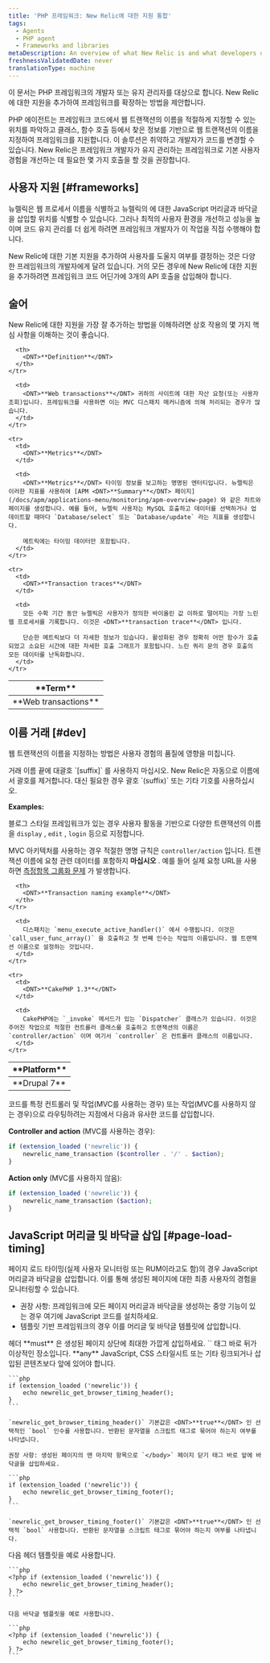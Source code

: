 ```yaml
---
title: 'PHP 프레임워크: New Relic에 대한 지원 통합'
tags:
  - Agents
  - PHP agent
  - Frameworks and libraries
metaDescription: An overview of what New Relic is and what developers or maintainers of PHP frameworks need to do in order to integrate support for New Relic.
freshnessValidatedDate: never
translationType: machine
---
```


이 문서는 PHP 프레임워크의 개발자 또는 유지 관리자를 대상으로 합니다. New Relic에 대한 지원을 추가하여 프레임워크를 확장하는 방법을 제안합니다.

PHP 에이전트는 프레임워크 코드에서 웹 트랜잭션의 이름을 적절하게 지정할 수 있는 위치를 파악하고 클래스, 함수 호출 등에서 찾은 정보를 기반으로 웹 트랜잭션의 이름을 지정하여 프레임워크를 지원합니다. 이 솔루션은 취약하고 개발자가 코드를 변경할 수 있습니다. New Relic은 프레임워크 개발자가 유지 관리하는 프레임워크로 기본 사용자 경험을 개선하는 데 필요한 몇 가지 호출을 할 것을 권장합니다.

## 사용자 지원 [#frameworks]

뉴렐릭은 웹 프로세서 이름을 식별하고 뉴렐릭의 <InlinePopover type="browser" />에 대한 JavaScript 머리글과 바닥글을 삽입할 위치를 식별할 수 있습니다. 그러나 최적의 사용자 환경을 개선하고 성능을 높이며 코드 유지 관리를 더 쉽게 하려면 프레임워크 개발자가 이 작업을 직접 수행해야 합니다.

New Relic에 대한 기본 지원을 추가하여 사용자를 도울지 여부를 결정하는 것은 다양한 프레임워크의 개발자에게 달려 있습니다. 거의 모든 경우에 New Relic에 대한 지원을 추가하려면 프레임워크 코드 어딘가에 3개의 API 호출을 삽입해야 합니다.

## 술어

New Relic에 대한 지원을 가장 잘 추가하는 방법을 이해하려면 상호 작용의 몇 가지 핵심 사항을 이해하는 것이 좋습니다.

<table>
  <thead>
    <tr>
      <th width={150}>
        <DNT>**Term**</DNT>
      </th>

      <th>
        <DNT>**Definition**</DNT>
      </th>
    </tr>
  </thead>

  <tbody>
    <tr>
      <td>
        <DNT>**Web transactions**</DNT>
      </td>

      <td>
        <DNT>**Web transactions**</DNT> 귀하의 사이트에 대한 자산 요청(또는 사용자 조회)입니다. 프레임워크를 사용하면 이는 MVC 디스패치 메커니즘에 의해 처리되는 경우가 많습니다.
      </td>
    </tr>

    <tr>
      <td>
        <DNT>**Metrics**</DNT>
      </td>

      <td>
        <DNT>**Metrics**</DNT> 타이밍 정보를 보고하는 명명된 엔터티입니다. 뉴렐릭은 이러한 지표를 사용하여 [APM <DNT>**Summary**</DNT> 페이지](/docs/apm/applications-menu/monitoring/apm-overview-page) 와 같은 차트와 페이지를 생성합니다. 예를 들어, 뉴렐릭 사용자는 MySQL 호출하고 데이터를 선택하거나 업데이트할 때마다 `Database/select` 또는 `Database/update` 라는 지표를 생성합니다.

        메트릭에는 타이밍 데이터만 포함됩니다.
      </td>
    </tr>

    <tr>
      <td>
        <DNT>**Transaction traces**</DNT>
      </td>

      <td>
        모든 수확 기간 동안 뉴렐릭은 사용자가 정의한 바이올린 값 이하로 떨어지는 가장 느린 웹 프로세서를 기록합니다. 이것은 <DNT>**transaction trace**</DNT> 입니다.

        단순한 메트릭보다 더 자세한 정보가 있습니다. 활성화된 경우 정확히 어떤 함수가 호출되었고 소요된 시간에 대한 자세한 호출 그래프가 포함됩니다. 느린 쿼리 문의 경우 호출의 모든 데이터를 난독화합니다.
      </td>
    </tr>
  </tbody>
</table>

## 이름 거래 [#dev]

웹 트랜잭션의 이름을 지정하는 방법은 사용자 경험의 품질에 영향을 미칩니다.

<Callout variant="important">
  거래 이름 끝에 대괄호 `[suffix]` 를 사용하지 마십시오. New Relic은 자동으로 이름에서 괄호를 제거합니다. 대신 필요한 경우 괄호 `(suffix)` 또는 기타 기호를 사용하십시오.
</Callout>

<DNT>**Examples:**</DNT>

블로그 스타일 프레임워크가 있는 경우 사용자 활동을 기반으로 다양한 트랜잭션의 이름을 `display` , `edit` , `login` 등으로 지정합니다.

MVC 아키텍처를 사용하는 경우 적절한 명명 규칙은 `controller/action` 입니다. 트랜잭션 이름에 요청 관련 데이터를 포함하지 **마십시오** . 예를 들어 실제 요청 URL을 사용하면 [측정항목 그룹화 문제](/docs/features/metric-grouping-issues) 가 발생합니다.

<table>
  <thead>
    <tr>
      <th width={150}>
        <DNT>**Platform**</DNT>
      </th>

      <th>
        <DNT>**Transaction naming example**</DNT>
      </th>
    </tr>
  </thead>

  <tbody>
    <tr>
      <td>
        <DNT>**Drupal 7**</DNT>
      </td>

      <td>
        디스패치는 `menu_execute_active_handler()` 에서 수행됩니다. 이것은 `call_user_func_array()` 을 호출하고 첫 번째 인수는 작업의 이름입니다. 웹 트랜잭션 이름으로 설정하는 것입니다.
      </td>
    </tr>

    <tr>
      <td>
        <DNT>**CakePHP 1.3**</DNT>
      </td>

      <td>
        CakePHP에는 `_invoke` 메서드가 있는 `Dispatcher` 클래스가 있습니다. 이것은 주어진 작업으로 적절한 컨트롤러 클래스를 호출하고 트랜잭션의 이름은 `controller/action` 이며 여기서 `controller` 은 컨트롤러 클래스의 이름입니다.
      </td>
    </tr>
  </tbody>
</table>

코드를 특정 컨트롤러 및 작업(MVC를 사용하는 경우) 또는 작업(MVC를 사용하지 않는 경우)으로 라우팅하려는 지점에서 다음과 유사한 코드를 삽입합니다.

<DNT>**Controller and action**</DNT> (MVC를 사용하는 경우):

```php
if (extension_loaded ('newrelic')) {
    newrelic_name_transaction ($controller . '/' . $action);
}
```

<DNT>**Action only**</DNT> (MVC를 사용하지 않음):

```php
if (extension_loaded ('newrelic')) {
    newrelic_name_transaction ($action);
}
```

## JavaScript 머리글 및 바닥글 삽입 [#page-load-timing]

페이지 로드 타이밍(실제 사용자 모니터링 또는 RUM이라고도 함)의 경우 JavaScript 머리글과 바닥글을 삽입합니다. 이를 통해 생성된 페이지에 대한 최종 사용자의 경험을 모니터링할 수 있습니다.

* 권장 사항: 프레임워크에 모든 페이지 머리글과 바닥글을 생성하는 중앙 기능이 있는 경우 여기에 JavaScript 코드를 설치하세요.
* 템플릿 기반 프레임워크의 경우 이를 머리글 및 바닥글 템플릿에 삽입합니다.

<CollapserGroup>
  <Collapser id="page-generator" title="페이지 생성기 함수에 삽입">
    헤더 <DNT>**must**</DNT> 은 생성된 페이지 상단에 최대한 가깝게 삽입하세요. `<meta http-equiv....>` 태그 바로 뒤가 이상적인 장소입니다. <DNT>**any**</DNT> JavaScript, CSS 스타일시트 또는 기타 링크되거나 삽입된 콘텐츠보다 앞에 있어야 합니다.

    ```php
    if (extension_loaded ('newrelic')) {
        echo newrelic_get_browser_timing_header();
    }
    ```

    `newrelic_get_browser_timing_header()` 기본값은 <DNT>**true**</DNT> 인 선택적인 `bool` 인수를 사용합니다. 반환된 문자열을 스크립트 태그로 묶어야 하는지 여부를 나타냅니다.

    권장 사항: 생성된 페이지의 맨 마지막 항목으로 `</body>` 페이지 닫기 태그 바로 앞에 바닥글을 삽입하세요.

    ```php
    if (extension_loaded ('newrelic')) {
        echo newrelic_get_browser_timing_footer();
    }
    ```

    `newrelic_get_browser_timing_footer()` 기본값은 <DNT>**true**</DNT> 인 선택적 `bool` 사용합니다. 반환된 문자열을 스크립트 태그로 묶어야 하는지 여부를 나타냅니다.
  </Collapser>

  <Collapser id="template" title="템플릿에 삽입">
    다음 헤더 템플릿을 예로 사용합니다.

    ```php
    <?php if (extension_loaded ('newrelic')) {
        echo newrelic_get_browser_timing_header();
    } ?>
    ```

    다음 바닥글 템플릿을 예로 사용합니다.

    ```php
    <?php if (extension_loaded ('newrelic')) {
        echo newrelic_get_browser_timing_footer();
    } ?>
    ```
  </Collapser>
</CollapserGroup>